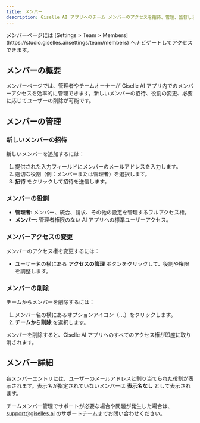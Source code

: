 ```yaml
---
title: メンバー
description: Giselle AI アプリへのチーム メンバーのアクセスを招待、管理、監督します。
---
```


<Info>
メンバーページには [Settings > Team > Members](https://studio.giselles.ai/settings/team/members) へナビゲートしてアクセスできます。
</Info>

## メンバーの概要

メンバーページでは、管理者やチームオーナーが Giselle AI アプリ内でのメンバーアクセスを効率的に管理できます。新しいメンバーの招待、役割の変更、必要に応じてユーザーの削除が可能です。

## メンバーの管理

### 新しいメンバーの招待

新しいメンバーを追加するには：

1. 提供された入力フィールドにメンバーのメールアドレスを入力します。
2. 適切な役割（例：メンバーまたは管理者）を選択します。
3. **招待** をクリックして招待を送信します。

### メンバーの役割

- **管理者**: メンバー、統合、請求、その他の設定を管理するフルアクセス権。
- **メンバー**: 管理者権限のない AI アプリへの標準ユーザーアクセス。

### メンバーアクセスの変更

メンバーのアクセス権を変更するには：

- ユーザー名の横にある **アクセスの管理** ボタンをクリックして、役割や権限を調整します。

### メンバーの削除

チームからメンバーを削除するには：

1. メンバー名の横にあるオプションアイコン（**...**）をクリックします。
2. **チームから削除** を選択します。

<Warning>
メンバーを削除すると、Giselle AI アプリへのすべてのアクセス権が即座に取り消されます。
</Warning>

## メンバー詳細

各メンバーエントリには、ユーザーのメールアドレスと割り当てられた役割が表示されます。表示名が指定されていないメンバーは **表示名なし** として表示されます。

チームメンバー管理でサポートが必要な場合や問題が発生した場合は、support@giselles.ai のサポートチームまでお問い合わせください。

